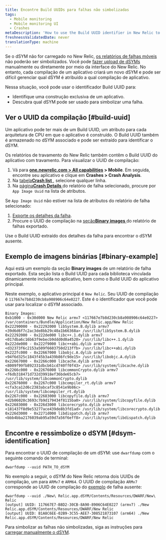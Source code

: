 ```yaml
---
title: Encontre Build UUIDs para falhas não simbolizadas
tags:
  - Mobile monitoring
  - Mobile monitoring UI
  - Crashes
metaDescription: 'How to use the Build UUID identifier in New Relic to identify a unique build of an app, and to find which dSYM to use to symbolicate a crash.'
freshnessValidatedDate: never
translationType: machine
---
```


Se o dSYM não for carregado no New Relic, [os relatórios de falhas móveis](/docs/mobile-monitoring/mobile-monitoring-ui/crashes/investigate-mobile-app-crash-report) não poderão ser simbolizados. Você pode [fazer upload de dSYMs](/docs/mobile-monitoring/new-relic-mobile-ios/install-configure/upload-dsyms-bitcode-apps) manualmente ou diretamente por meio da interface do New Relic. No entanto, cada compilação de um aplicativo criará um novo dSYM e pode ser difícil gerenciar qual dSYM é atribuído a qual compilação de aplicativo.

Nessa situação, você pode usar o identificador Build UUID para:

* Identifique uma construção exclusiva de um aplicativo.
* Descubra qual dSYM pode ser usado para simbolizar uma falha.

## Ver o UUID da compilação [#build-uuid]

Um aplicativo pode ter mais de um Build UUID, um atributo para cada arquitetura de CPU em que o aplicativo é construído. O Build UUID também é armazenado no dSYM associado e pode ser extraído para identificar o dSYM.

Os relatórios de travamento do New Relic também contêm o Build UUID do aplicativo com travamento. Para visualizar o UUID de compilação:

1. Vá para <DNT>**[one.newrelic.com &gt; All capabilities](https://one.newrelic.com/all-capabilities) &gt; Mobile**</DNT>. Em seguida, encontre seu aplicativo e clique em <DNT>**Crashes &gt; Crash Analysis**</DNT>.
2. Na [tabela<DNT>**Crash list**</DNT> ](/docs/mobile-monitoring/mobile-monitoring-ui/crashes/view-mobile-app-crashes), selecione qualquer linha.
3. Na [página<DNT>**Crash Details**</DNT> ](/docs/mobile-monitoring/mobile-monitoring-ui/crashes/investigate-mobile-app-crash-report#viewing)do relatório de falha selecionado, procure por `App Image Uuid` na lista de atributos.

Se `App Image Uuid` não estiver na lista de atributos do relatório de falha selecionado:

1. [Exporte os detalhes da falha](/docs/mobile-monitoring/mobile-monitoring-ui/crashes/investigate-mobile-app-crash-report#viewing).
2. Procure o UUID de compilação na [seção<DNT>**Binary images**</DNT> ](#binary-example)do relatório de falhas exportado.

Use o Build UUID extraído dos detalhes da falha para encontrar o dSYM ausente.

## Exemplo de imagens binárias [#binary-example]

Aqui está um exemplo da seção <DNT>**Binary images**</DNT> de um relatório de falha exportado. Esta seção lista o Build UUID para cada biblioteca vinculada dinamicamente incluída no aplicativo, bem como o Build UUID do aplicativo principal.

Neste exemplo, o aplicativo principal é `New Relic`. Seu UUID de compilação é `117667e7b8d230cb8a908906c64e0227`. Este é o identificador que você pode usar para localizar o dSYM associado.

```
Binary Images:
0xb1000 - 0x30d000 New Relic armv7 <117667e7b8d230cb8a908906c64e0227> /var/containers/Bundle/Application/New Relic.app/New Relic
0x22290000 - 0x22292000 libSystem.B.dylib armv7 <39d6d6f7c2ac3de8bb29c40a1b66368a> /usr/lib/libSystem.B.dylib
0x22292000 - 0x222de000 libc++.1.dylib armv7 <017dba6c16b63f9ebecb9ddd0d0a4520> /usr/lib/libc++.1.dylib
0x222de000 - 0x222f9000 libc++abi.dylib armv7 <d32373f6c2153a509f6603750d213ffb> /usr/lib/libc++abi.dylib
0x222fc000 - 0x22667000 libobjc.A.dylib armv7 <94f6d325c1843f45b3a439b86fc9de15> /usr/lib/libobjc.A.dylib
0x22667000 - 0x2266c000 libcache.dylib armv7 <8009f99fb892331dbcb61cd740ff0f43> /usr/lib/system/libcache.dylib
0x2266c000 - 0x22676000 libcommonCrypto.dylib armv7 <f6db318471d732d39918ef36bde65cb7> /usr/lib/system/libcommonCrypto.dylib
0x22676000 - 0x2267c000 libcompiler_rt.dylib armv7 <cfa3ca12d6c2383abcaf3c8541e9b86c> /usr/lib/system/libcompiler_rt.dylib
0x2267c000 - 0x22683000 libcopyfile.dylib armv7 <d2b06020c3693c7b9d179434f8115ba0> /usr/lib/system/libcopyfile.dylib
0x22683000 - 0x226d3000 libcorecrypto.dylib armv7 <181437f8d9e53277ace439de8b3fd1ad> /usr/lib/system/libcorecrypto.dylib
0x226d3000 - 0x2271d000 libdispatch.dylib armv7 <bbb4bba2176039ab95a59d7a56f6eff8> /usr/lib/system/libdispatch.dylib
```

## Encontre e ressimbolize o dSYM [#dsym-identification]

Para encontrar o UUID de compilação de um dSYM: use `dwarfdump` com o seguinte comando de terminal:

```shell
dwarfdump --uuid PATH_TO_dSYM
```

No exemplo a seguir, o dSYM do New Relic retorna dois UUIDs de compilação, um para `ARMv7` e `ARM64`. O UUID de compilação `ARMv7` corresponde ao UUID de compilação do [exemplo](#binary-example) de falha ausente:

```shell
dwarfdump --uuid ./New\ Relic.app.dSYM/Contents/Resources/DWARF/New\ Relic
[output] UUID: 117667E7-B8D2-30CB-8A90-8906C64E0227 (armv7) ./New Relic.app.dSYM/Contents/Resources/DWARF/New Relic
[output] UUID: B1A8C6EE-02B9-3C55-AEE7-308521873107 (arm64) ./New Relic.app.dSYM/Contents/Resources/DWARF/New Relic
```

Para simbolizar as falhas não simbolizadas, siga as instruções para [carregar manualmente o dSYM](/docs/mobile-monitoring/new-relic-mobile-ios/install-configure/upload-dsyms-bitcode-apps).